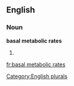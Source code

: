 
==English==

===Noun===
'''basal metabolic rates'''

# {{plural of|[[basal metabolic rate]]}}

[[Category:English plurals]]

[[fr:basal metabolic rates]]